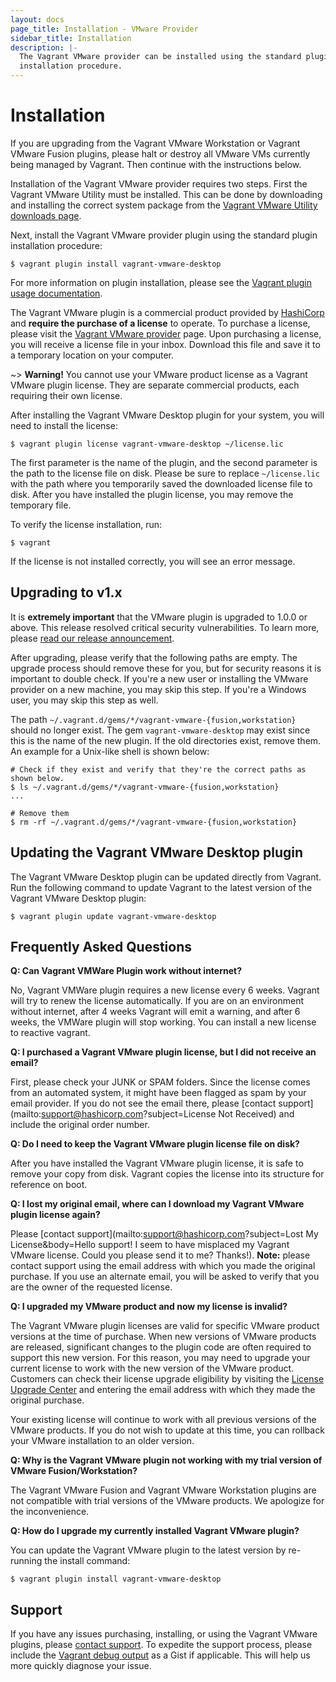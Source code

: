 ```yaml
---
layout: docs
page_title: Installation - VMware Provider
sidebar_title: Installation
description: |-
  The Vagrant VMware provider can be installed using the standard plugin
  installation procedure.
---
```


# Installation

If you are upgrading from the Vagrant VMware Workstation or Vagrant
VMware Fusion plugins, please halt or destroy all VMware VMs currently
being managed by Vagrant. Then continue with the instructions below.

Installation of the Vagrant VMware provider requires two steps. First the
Vagrant VMware Utility must be installed. This can be done by downloading
and installing the correct system package from the [Vagrant VMware Utility
downloads page](/vmware/downloads).

Next, install the Vagrant VMware provider plugin using the standard plugin
installation procedure:

```shell-session
$ vagrant plugin install vagrant-vmware-desktop
```

For more information on plugin installation, please see the
[Vagrant plugin usage documentation](/docs/plugins/usage).

The Vagrant VMware plugin is a commercial product provided by
[HashiCorp](https://www.hashicorp.com) and **require the purchase of a license**
to operate. To purchase a license, please visit the
[Vagrant VMware provider](/vmware#buy-now) page. Upon
purchasing a license, you will receive a license file in your inbox. Download
this file and save it to a temporary location on your computer.

~> **Warning!** You cannot use your VMware product license as a
Vagrant VMware plugin license. They are separate commercial products, each
requiring their own license.

After installing the Vagrant VMware Desktop plugin for your system, you
will need to install the license:

```shell-session
$ vagrant plugin license vagrant-vmware-desktop ~/license.lic
```

The first parameter is the name of the plugin, and the second parameter is the
path to the license file on disk. Please be sure to replace `~/license.lic`
with the path where you temporarily saved the downloaded license file to disk.
After you have installed the plugin license, you may remove the temporary file.

To verify the license installation, run:

```shell-session
$ vagrant
```

If the license is not installed correctly, you will see an error message.

## Upgrading to v1.x

It is **extremely important** that the VMware plugin is upgraded to 1.0.0 or
above. This release resolved critical security vulnerabilities. To learn more,
please [read our release announcement](https://www.hashicorp.com/blog/introducing-the-vagrant-vmware-desktop-plugin).

After upgrading, please verify that the following paths are empty. The upgrade
process should remove these for you, but for security reasons it is important
to double check. If you're a new user or installing the VMware provider on a
new machine, you may skip this step. If you're a Windows user, you may skip this
step as well.

The path `~/.vagrant.d/gems/*/vagrant-vmware-{fusion,workstation}`
should no longer exist. The gem `vagrant-vmware-desktop` may exist since this
is the name of the new plugin. If the old directories exist, remove them. An
example for a Unix-like shell is shown below:

```shell-session
# Check if they exist and verify that they're the correct paths as shown below.
$ ls ~/.vagrant.d/gems/*/vagrant-vmware-{fusion,workstation}
...

# Remove them
$ rm -rf ~/.vagrant.d/gems/*/vagrant-vmware-{fusion,workstation}
```

## Updating the Vagrant VMware Desktop plugin

The Vagrant VMware Desktop plugin can be updated directly from Vagrant. Run the
following command to update Vagrant to the latest version of the Vagrant VMware
Desktop plugin:

```shell-session
$ vagrant plugin update vagrant-vmware-desktop
```

## Frequently Asked Questions

**Q: Can Vagrant VMWare Plugin work without internet?**

No, Vagrant VMWare plugin requires a new license every 6 weeks. Vagrant will try to renew the
license automatically. If you are on an environment without internet, after 4 weeks Vagrant will emit a warning,
and after 6 weeks, the VMWare plugin will stop working. You can install a new license to reactive vagrant.

**Q: I purchased a Vagrant VMware plugin license, but I did not receive an email?**

First, please check your JUNK or SPAM folders. Since the license comes from an
automated system, it might have been flagged as spam by your email provider. If
you do not see the email there, please [contact support](mailto:support@hashicorp.com?subject=License Not Received)
and include the original order number.

**Q: Do I need to keep the Vagrant VMware plugin license file on disk?**

After you have installed the Vagrant VMware plugin license, it is safe to remove
your copy from disk. Vagrant copies the license into its structure for reference
on boot.

**Q: I lost my original email, where can I download my Vagrant VMware plugin license again?**

Please [contact support](mailto:support@hashicorp.com?subject=Lost My License&body=Hello support! I seem to have misplaced my Vagrant VMware license. Could you please send it to me? Thanks!). **Note:**
please contact support using the email address with which you made the
original purchase. If you use an alternate email, you will be asked to verify
that you are the owner of the requested license.

**Q: I upgraded my VMware product and now my license is invalid?**

The Vagrant VMware plugin licenses are valid for specific VMware product
versions at the time of purchase. When new versions of VMware products are
released, significant changes to the plugin code are often required to support
this new version. For this reason, you may need to upgrade your current license
to work with the new version of the VMware product. Customers can check their
license upgrade eligibility by visiting the [License Upgrade Center](https://license.hashicorp.com/upgrade/vmware)
and entering the email address with which they made the original purchase.

Your existing license will continue to work with all previous versions of the
VMware products. If you do not wish to update at this time, you can rollback
your VMware installation to an older version.

**Q: Why is the Vagrant VMware plugin not working with my trial version of VMware Fusion/Workstation?**

The Vagrant VMware Fusion and Vagrant VMware Workstation plugins are not
compatible with trial versions of the VMware products. We apologize for the
inconvenience.

**Q: How do I upgrade my currently installed Vagrant VMware plugin?**

You can update the Vagrant VMware plugin to the latest version by re-running the
install command:

```shell-session
$ vagrant plugin install vagrant-vmware-desktop
```

## Support

If you have any issues purchasing, installing, or using the Vagrant VMware
plugins, please [contact support](mailto:support@hashicorp.com). To
expedite the support process, please include the
[Vagrant debug output](/docs/other/debugging) as a Gist if
applicable. This will help us more quickly diagnose your issue.
